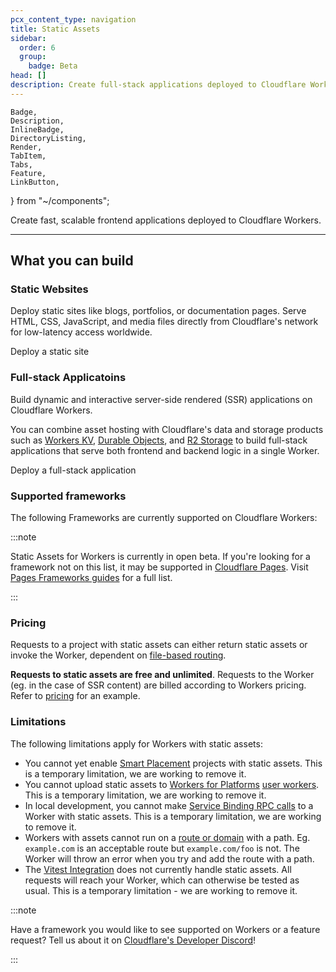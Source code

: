 ```yaml
---
pcx_content_type: navigation
title: Static Assets
sidebar:
  order: 6
  group:
    badge: Beta
head: []
description: Create full-stack applications deployed to Cloudflare Workers.
---
```


	Badge,
	Description,
	InlineBadge,
	DirectoryListing,
	Render,
	TabItem,
	Tabs,
	Feature,
	LinkButton,
} from "~/components";

<Description>
	Create fast, scalable frontend applications deployed to Cloudflare Workers.
</Description>

---

## What you can build

### Static Websites

Deploy static sites like blogs, portfolios, or documentation pages. Serve HTML, CSS, JavaScript, and media files directly from Cloudflare's network for low-latency access worldwide.

<LinkButton href="/workers/static-assets/get-started/#deploy-a-static-site">
	Deploy a static site
</LinkButton>

### Full-stack Applicatoins

Build dynamic and interactive server-side rendered (SSR) applications on Cloudflare Workers.

You can combine asset hosting with Cloudflare's data and storage products such as [Workers KV](/kv/), [Durable Objects](/durable-objects/), and [R2 Storage](/r2/) to build full-stack applications that serve both frontend and backend logic in a single Worker.

<LinkButton href="/workers/static-assets/get-started/#deploy-a-full-stack-application">
	Deploy a full-stack application
</LinkButton>

### Supported frameworks

The following Frameworks are currently supported on Cloudflare Workers:

<DirectoryListing folder="workers/frameworks/framework-guides" />

:::note

Static Assets for Workers is currently in open beta. If you're looking for a framework not on this list, it may be supported in [Cloudflare Pages](/pages/). Visit [Pages Frameworks guides](/pages/framework-guides/) for a full list.

:::

### Pricing

Requests to a project with static assets can either return static assets or invoke the Worker, dependent on [file-based routing](/workers/static-assets/routing/#file-based-routing).

**Requests to static assets are free and unlimited**. Requests to the Worker (eg. in the case of SSR content) are billed according to Workers pricing. Refer to [pricing](/workers/platform/pricing/#example-2) for an example.

### Limitations

The following limitations apply for Workers with static assets:

- You cannot yet enable [Smart Placement](/workers/configuration/smart-placement/) projects with static assets. This is a temporary limitation, we are working to remove it.
- You cannot upload static assets to [Workers for Platforms](/cloudflare-for-platforms/workers-for-platforms/) [user workers](/cloudflare-for-platforms/workers-for-platforms/reference/how-workers-for-platforms-works/). This is a temporary limitation, we are working to remove it.
- In local development, you cannot make [Service Binding RPC calls](/workers/runtime-apis/bindings/service-bindings/rpc/) to a Worker with static assets. This is a temporary limitation, we are working to remove it.
- Workers with assets cannot run on a [route or domain](/workers/configuration/routing/) with a path. Eg. `example.com` is an acceptable route but `example.com/foo` is not. The Worker will throw an error when you try and add the route with a path.
- The [Vitest Integration](/workers/testing/vitest-integration/) does not currently handle static assets. All requests will reach your Worker, which can otherwise be tested as usual. This is a temporary limitation - we are working to remove it.

:::note

Have a framework you would like to see supported on Workers or a feature request? Tell us about it on [Cloudflare's Developer Discord](https://discord.gg/dqgZUwcD)!

:::

